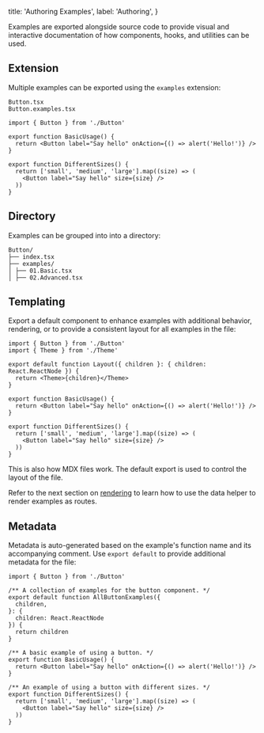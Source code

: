  title: 'Authoring Examples',
  label: 'Authoring',
}

Examples are exported alongside source code to provide visual and interactive documentation of how components, hooks, and utilities can be used.

## Extension

Multiple examples can be exported using the `examples` extension:

```
Button.tsx
Button.examples.tsx
```

```tsx filename="Button.examples.tsx" allowErrors
import { Button } from './Button'

export function BasicUsage() {
  return <Button label="Say hello" onAction={() => alert('Hello!')} />
}

export function DifferentSizes() {
  return ['small', 'medium', 'large'].map((size) => (
    <Button label="Say hello" size={size} />
  ))
}
```

## Directory

Examples can be grouped into into a directory:

```
Button/
├── index.tsx
├── examples/
│ ├── 01.Basic.tsx
│ ├── 02.Advanced.tsx
```

## Templating

Export a default component to enhance examples with additional behavior, rendering, or to provide a consistent layout for all examples in the file:

```tsx allowErrors highlightedLines="4-6"
import { Button } from './Button'
import { Theme } from './Theme'

export default function Layout({ children }: { children: React.ReactNode }) {
  return <Theme>{children}</Theme>
}

export function BasicUsage() {
  return <Button label="Say hello" onAction={() => alert('Hello!')} />
}

export function DifferentSizes() {
  return ['small', 'medium', 'large'].map((size) => (
    <Button label="Say hello" size={size} />
  ))
}
```

<Note>
  This is also how MDX files work. The default export is used to control the
  layout of the file.
</Note>

Refer to the next section on [rendering](./02.rendering.mdx) to learn how to use the data helper to render examples as routes.

## Metadata

Metadata is auto-generated based on the example's function name and its accompanying comment. Use `export default` to provide additional metadata for the file:

```tsx allowErrors highlightedLines="3-4,12-13,17-18"
import { Button } from './Button'

/** A collection of examples for the button component. */
export default function AllButtonExamples({
  children,
}: {
  children: React.ReactNode
}) {
  return children
}

/** A basic example of using a button. */
export function BasicUsage() {
  return <Button label="Say hello" onAction={() => alert('Hello!')} />
}

/** An example of using a button with different sizes. */
export function DifferentSizes() {
  return ['small', 'medium', 'large'].map((size) => (
    <Button label="Say hello" size={size} />
  ))
}
```
